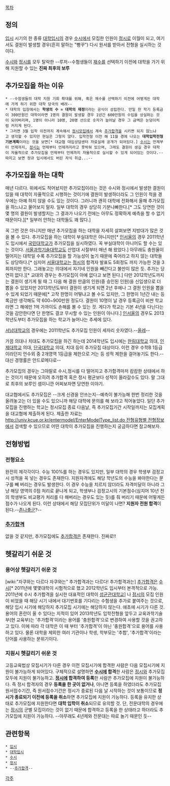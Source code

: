 [[목차]]

== 정의 ==
[[입시]] 시기의 한 종류
[[대학입시]]의 경우 [[수시]]에서 모집한 인원이 [[정시]]로 이월이 되고, 여기서도 결원이 발생할 경우(흔히 말하는 "빵꾸") 다시 원서를 받아서 전형을 실시하는 것이다.

[[수시]]와 [[정시]]를 모두 탈락한 --루저--수험생들이 [[재수]]를 선택하기 이전에 대학을 가기 위해 지원할 수 있는 '''진짜 최후의 보루'''

== 추가모집을 하는 이유 ==
 * --수험생들의 대학 지원 기회 확대를 위해, 혹은 재수를 선택하기 이전에 어떻게든 대학에 가게 하기 위한 대학 당국의 배려--
 * 대학의 입장에서는 '''학생의 수 = 대학의 재정'''이라는 공식이 성립한다. 만일 한 학기 등록금이 300만원인 대학이라면 1명의 결원이 발생할 경우 1년간 600만원의 수입을 상실하는 것이 되어버리며, 1명이 아니라 10명, 20명 선으로 숫자가 늘어날 경우 그 금액은 눈덩이처럼 커지게 된다.
 * 그러면 3월 입학 이전까지 계속해서 [[정시]]모집에서 계속 [[추가합격]]을 시키면 되지 않느냐고 생각할 수 있지만 현실은 그렇지 않다. 입학전형 이전 해 11월 경에 나오는 '''대학입학전형 기본계획'''이라는 것을 보면[* 대교협 대입상담센터 자료실에 공개가 되어있다.] [[수시]]는 언제부터 언제까지, [[정시]]는 언제부터 언제까지라고 못박혀 있으며, 그래도 결원이 생길 경우 대학이 자율적으로 추가모집을 언제부터 언제까지 자율적으로 실시할 수 있게 되어있는 것이다.--따지고 보면 정규 입시에서도 버린 자식 취급...--

== 추가모집을 하는 대학 ==
매년 다르다. 위에서도 적어놨지만 추가모집이라는 것은 수시와 정시에서 발생한 결원이 있을 때 대학이 자율적으로 시행하는 것이기에 결원이 발생하더라도 그 인원이 적을 경우에는 아예 하지 않을 수도 있는 것이다. 그러니까 괜히 대학에 전화해서 올해 추가모집을 하느냐고 물어보지 말자. 일부 대학의 경우 상당히 기분나빠한다.[* 그도 당연한 것이 몇 명의 결원이 발생할지는 그 결과가 나오기 전에는 아무도 정확하게 예측을 할 수 없기 때문이다.][* 일부러 안하는 대학들도 꽤 많다.]

꼭 그런 것은 아니지만 매년 추가모집을 하는 대학을 자세히 살펴보면 지방대가 많은 것을 볼 수 있다. 추가모집을 하는 대학이 부실대학은 아니지만[* [[인서울]]의 경우 2011학년도 입시에서 [[국민대학교]]가 추가모집을 실시하였다. 꼭 부실대학이 아니어도 할 수는 있는 것이다. [[서울과학기술대학교]]도 산업대 시절부터 매년 해 왔었다.] 아무래도 충원율이 떨어지는 대학일 수록 추가모집을 할 가능성이 높기 때문에 죽어라고 하지 않는 대학들도 상당하다.[* 심지어 [[서울대학교]]는 [[정시]]의 합격자 발표도 5회정도 까지 가능한 것을 3회까지만 한다. 그래놓고는 의대에서 자기네 인원을 빼간다고 불만이 많은 듯. 추가는 당연히 없다.][* 교대의 경우는 추가모집이 아예 없다고 보면 된다.] 다만 2012학년도까지는 결원이 생기게 될 때 그 다음 해 결원 만큼의 인원(중 승인된 인원)을 신입생으로 더 뽑을 수 있었지만 2013학년도부터 결원이 생기게 되면 2년 후에나 그 결원 인원을 뽑을 수 있게 되었기 때문에[* 고작 한명이 어떻냐고 볼 수도 있지만, 그 한명이 1년간 내는 등록금만 생각해도 약 600~900만원 정도다. 결원이 10명이 날 경우 등록금이 비싼 학교라면 그 해에만 1억 가까이도 손해를 볼 수 있는 것. 게다가 학교는 기본 4년을 다닌다는 것을 감안한다면 단 한명도 결코 무시할 수 있는 인원이 아니다.] [[인서울]]의 경우도 2013학년도부터 추가모집을 하는 학교가 늘어나는 추세에 있다.

[[서남대학교]]의 경우에는 2011학년도 추가모집 인원이 세자리 숫자였다.--[[올레]]--

가끔 의대나 치대도 추가모집을 하긴 하는데 2014학년도 입시에는 [[한림대학교]] 의대, [[인제대학교]] 의대, [[단국대학교]] 의대, 치대 등이 추가모집 대상이다. 이런 경우 수학B 1등급이라던지 언수외 중 2개영역 1등급을 제한으로 거는 등 성적 제한을 걸어놓기도 한다.--대신 경쟁률은 안드로메다로--

추가모집의 경우는 그야말로 수시,정시를 다 떨어지고 추가합격마저 캄캄한 상태에서 하는 것이기 때문에 오히려 추가합격 혹은 정시 평균보다 성적이 올라갈수도 있다. 말 그대로 최후의 보루인 셈이니깐 어찌보자면 당연한 이야기.

대교협에서도 추가모집은 --크게 신경을 안쓰는지--예측이 불가능해 한번 정리한 것을 올려놓고는 더 있을 수도 있으니까 해당 대학에 문의를 해 보라고 적어놓았다. 일단 추가모집을 진행하는 학교는 정시모집 종료 다음날, 즉 추가모집기간 시작일까지는 모집계획을 대교협에 제출하게 된다. 제출한 자료는 [[http://univ.kcue.or.kr/entermodel/EnterModelType_list.do 전형유형별 전형정보]]에서 검색할 수 있으므로 어떤 대학이 추가모집을 진행하는지 궁금하다면 참고해보자.
== 전형방법 ==
=== 전형요소 ===
완전히 제각각이다. 수능 100%를 하는 경우도 있지만, 일부 대학의 경우 학생부 검정고시 성적을 꼭 넣는 경우도 존재한다. 지원자격에도 해당 학년도의 수능을 봐야한다는 문구를 빼 버리는 경우도 발생한다. 이 경우 수능을 치르지 않더라도 자격미달이 아니라 그냥 해당 영역의 0점 처리로 끝나게 되고, 학생부나 검정고시의 기본점수(심지어 10년 전의 학생부도 비교평가 처리를 다 해버리는 경우도 있는 듯)를 줘 버리기 때문에 어떻게든 점수가 나오게 된다. 이런 상태에서 해당 모집단위가 미달이 나면? '''지원자 전원 합격'''이 된다.--[[존나좋군]]?--

=== [[추가합격]] ===
없을 것 같지만, 추가모집에도 [[추가합격]]은 존재한다. 진짜로!!

== 헷갈리기 쉬운 것 ==
=== 용어상 헷갈리기 쉬운 것 ===
[wiki:"자쿠와는 다르다 자쿠와는" 추가합격과는 다르다! 추가합격과는]
[[추가합격]]은 [[수시]][* 2011년에 몇몇대학이 시험적으로 했고 2012학년도 입시부터 본격적으로 가능. 2011년에 수시 추가합격을 실시한 대표적인 대학이 [[성균관대학교]]] 나 [[정시]]의 모집 인원이 비었을 때 해당 시기 내에서 대기번호를 기다리는 수험생을 추가로 붙여주는 것으로, 해당 입시 시기에 해당하지 추가모집 시기에는 해당하지 않는다. 애초에 시기가 다른 것. 용어의 혼란이 올 수 있다는 지적이 있어 2013학년도 입학전형을 앞두고 교육과학기술부(현 교육부)는 '추가합격'이라는 용어를 '충원합격'으로 변경하여 사용할 것을 권고하고 있다. 이에 따라 각 대학은 이 때 부터 '추가합격'이 아닌 '충원합격'으로 용어를 사용하고 있다. 물론 대학을 제외한 여러 기관이나 학생, 학부모는 '추합', '추가합격'이라는 단어를 사용하는 분위기이다.

=== 지원시 헷갈리기 쉬운 것 ===
고등교육법상 모집시기가 다른 경우 이전 모집시기에 합격한 사람은 다음 모집시기에 지원이 불가능하게 되어있다. 구체적으로 설명하면 '''[[수시]]에 합격'''한 사람은 [[정시]]와 추가모집 모두에 지원이 불가능하고. '''[[정시]]에 합격하여 등록'''한 사람은 추가모집에 지원이 불가능하다. 즉 정시 합격자의 경우 '''등록을 한 곳이 없거나''', 아니면 등록을 하였더라도 추가모집 원서접수기간, 즉 원서접수기간은 정시가 종료된 다음 날 시작하는 것이 보통이므로 '''정시가 종료되기 이전에 등록을 취소'''하면 추가모집에 지원이 가능하다. 등록을 유지한 상태로 추가모집에 지원한다면 '''대학 입학이 취소'''되므로 유의할 것. 단, 전문대학의 경우에는 [[정시]]의 군별 모집이라는 것이 없기 때문에 합격하고 등록을 한 상태라고 하더라도 추가모집에 지원이 가능하다. --아무래도 4년제와 전문대는 따로 놀기 때문인 듯--

== 관련항목 ==
 * [[입시]]
 * [[대학입시]]
 * [[수시]]
 * [[정시]]
 * --[[추가합격]]--

[[각주]]
